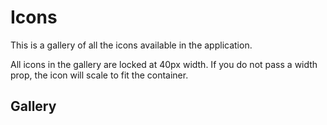 
<Meta
  title="Atom/Icons"
/>



# Icons

This is a gallery of all the icons available in the application.

<Tip type="note">
  All icons in the gallery are locked at 40px width. If you do not pass a width prop, the icon will scale to fit the container.
</Tip>

## Gallery
<IconGallery>
  <IconItem name="Logo">
    <Icons.AppLogo />
  </IconItem>
  <IconItem name="Upload">
    <Icons.Upload />
  </IconItem>
  <IconItem name="House">
    <Icons.House />
  </IconItem>
</IconGallery>

